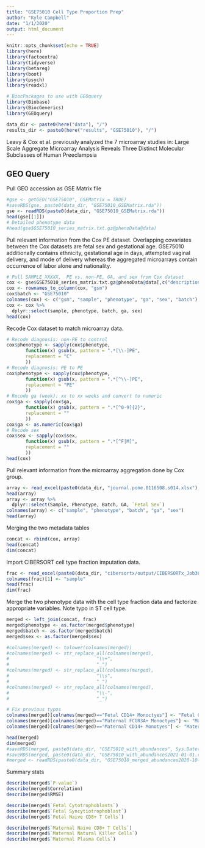 ```yaml
---
title: "GSE75010 Cell Type Proportion Prep"
author: "Kyle Campbell"
date: "1/1/2020"
output: html_document
---
```


```r
knitr::opts_chunk$set(echo = TRUE)
library(here)
library(factoextra)
library(tidyverse)
library(betareg)
library(boot)
library(psych)
library(readxl)

# BiocPackages to use with GEOquery
library(Biobase)
library(BiocGenerics)
library(GEOquery)

data_dir <- paste0(here("data"), "/")
results_dir <- paste0(here("results", "GSE75010"), "/")
```
Leavy & Cox et al. previously analyzed the 7 microarray studies in:
Large Scale Aggregate Microarray Analysis Reveals Three Distinct Molecular Subclasses of Human Preeclampsia

## GEO Query
Pull GEO accession as GSE Matrix file
```r
#gse <- getGEO("GSE75010", GSEMatrix = TRUE)
#saveRDS(gse, paste0(data_dir, "GSE75010_GSEMatrix.rda"))
gse <- readRDS(paste0(data_dir, "GSE75010_GSEMatrix.rda"))
head(gse[[1]])
# Detailed phenotype data
#head(gse$GSE75010_series_matrix.txt.gz@phenoData@data)
```

Pull relevant information from the Cox PE dataset. Overlapping covariates between the Cox datasets are fetal sex and gestational age. GSE75010 additionally contains ethnicity, gestational age in days, attempted vaginal delivery, and mode of delivery whereas the aggregated microarrays contain occurrence of labor alone and nationality.
```r
# Pull SAMPLE_XXXXX,  PE vs. non-PE, GA, and sex from Cox dataset
cox <- gse$GSE75010_series_matrix.txt.gz@phenoData@data[,c("description", "characteristics_ch1", "characteristics_ch1.18", "characteristics_ch1.20")]
cox <- rownames_to_column(cox, "gsm")
cox$batch <- "GSE75010"
colnames(cox) <- c("gsm", "sample", "phenotype", "ga", "sex", "batch")
cox <- cox %>%
  dplyr::select(sample, phenotype, batch, ga, sex)
head(cox)
```

Recode Cox dataset to match microarray data.
```r
# Recode diagnosis: non-PE to control
cox$phenotype <- sapply(cox$phenotype,
       function(x) gsub(x, pattern = ".*[\\-]PE",
       replacement = "C"
       ))
# Recode diagnosis: PE to PE
cox$phenotype <- sapply(cox$phenotype,
       function(x) gsub(x, pattern = ".*[^\\-]PE",
       replacement = "PE"
       ))
# Recode ga (week): xx to xx weeks and convert to numeric
cox$ga <- sapply(cox$ga,
       function(x) gsub(x, pattern = ".*[^0-9]{2}",
       replacement = ""
       ))
cox$ga <- as.numeric(cox$ga)
# Recode sex
cox$sex <- sapply(cox$sex,
       function(x) gsub(x, pattern = ".*[^F|M]",
       replacement = ""
       ))
head(cox)
```

Pull relevant information from the microarray aggregation done by Cox group.
```r
array <- read_excel(paste0(data_dir, "journal.pone.0116508.s014.xlsx"), col_names = TRUE)
head(array)
array <- array %>%
  dplyr::select(Sample, Phenotype, Batch, GA, `Fetal Sex`)
colnames(array) <- c("sample", "phenotype", "batch", "ga", "sex")
head(array)
```

Merging the two metadata tables
```r
concat <- rbind(cox, array)
head(concat)
dim(concat)
```

Import CIBERSORT cell type fraction imputation data.
```r
frac <- read_excel(paste0(data_dir, "cibersortx/output/CIBERSORTx_Job36_Results_no_min_expr_2000_max_genes.xlsx"))
colnames(frac)[1] <- "sample"
head(frac)
dim(frac)
```

Merge the two phenotype data with the cell type fraction data and factorize appropriate variables. Note typo in ST cell type.
```r
merged <- left_join(concat, frac)
merged$phenotype <- as.factor(merged$phenotype)
merged$batch <- as.factor(merged$batch)
merged$sex <- as.factor(merged$sex)

#colnames(merged) <- tolower(colnames(merged))
#colnames(merged) <- str_replace_all(colnames(merged),
#                                "\\+",
#                                "_")
#colnames(merged) <- str_replace_all(colnames(merged),
#                                "\\s",
#                                "_")
#colnames(merged) <- str_replace_all(colnames(merged),
#                                "\\-",
#                                "_")

# Fix previous typos
colnames(merged)[colnames(merged)=="Fetal CD14+ Monoctyes"] <- "Fetal CD14+ Monocytes"
colnames(merged)[colnames(merged)=="Maternal FCGR3A+ Monoctyes"] <- "Maternal FCGR3A+ Monocytes"
colnames(merged)[colnames(merged)=="Maternal CD14+ Monotyes"] <- "Maternal CD14+ Monocytes"

head(merged)
dim(merged)
#saveRDS(merged, paste0(data_dir, "GSE75010_with_abundances", Sys.Date(), ".rda"))
#saveRDS(merged, paste0(data_dir, "GSE75010_with_abundances2021-01-01.rda"))
#merged <- readRDS(paste0(data_dir, "GSE75010_merged_abundances2020-10-16.rda"))
```

Summary stats
```r
describe(merged$`P-value`)
describe(merged$Correlation)
describe(merged$RMSE)
```

```r
describe(merged$`Fetal Cytotrophoblasts`)
describe(merged$`Fetal Syncytiotrophoblast`)
describe(merged$`Fetal Naive CD8+ T Cells`)
```

```r
describe(merged$`Maternal Naive CD8+ T Cells`)
describe(merged$`Maternal Natural Killer Cells`)
describe(merged$`Maternal Plasma Cells`)
```

